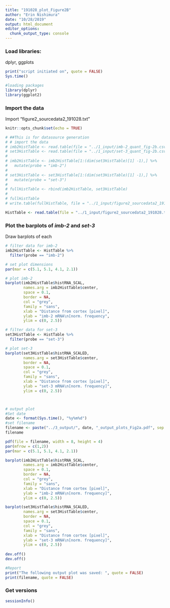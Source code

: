 ```yaml
---
title: "191028_plot_Figure2B"
author: "Erin Nishimura"
date: "10/28/2019"
output: html_document
editor_options: 
  chunk_output_type: console
---
```


### Load libraries: 

dplyr, ggplots
```r
print("script initiated on", quote = FALSE)
Sys.time()

#loading packages
library(dplyr)
library(ggplot2)

```


### Import the data

Import "figure2_sourcedata2_191028.txt"
```r
knitr::opts_chunk$set(echo = TRUE)

# ##This is for datasource generation
# # import the data
# imb2HistTable <- read.table(file = "../1_input/imb-2_quant_fig-2b.csv", header = TRUE, sep = ",") 
# set3HistTable <- read.table(file = "../1_input/set-3_quant_fig-2b.csv", header = TRUE, sep = ",") 
# 
# imb2HistTable <- imb2HistTable[1:(dim(set3HistTable)[1] -1),] %>%
#   mutate(probe = "imb-2")
# 
# set3HistTable <- set3HistTable[1:(dim(set3HistTable)[1] -1),] %>%
#   mutate(probe = "set-3")
# 
# fullHistTable <- rbind(imb2HistTable, set3HistTable)
# 
# fullHistTable
# write.table(fullHistTable, file = "../1_input/figure2_sourcedata2_191028.txt", quote = FALSE, sep = "\t")

HistTable <- read.table(file = "../1_input/figure2_sourcedata2_191028.txt", header = TRUE)
```

### Plot the barplots of _imb-2_ and _set-3_

Draw barplots of each


```r

# filter data for imb-2
imb2HistTable <- HistTable %>%
  filter(probe == "imb-2")

# set plot dimensions
par(mar = c(5.1, 5.1, 4.1, 2.1))

# plot imb-2
barplot(imb2HistTable$histRNA_SCAL,
        names.arg = imb2HistTable$center,
        space = 0.1,
        border = NA,
        col = "grey",
        family = "sans",
        xlab = "Distance from cortex [pixel]", 
        ylab = "imb-2 mRNA\n[norm. frequency",
        ylim = c(0, 2.5))

# filter data for set-3 
set3HistTable <- HistTable %>%
  filter(probe == "set-3")

# plot set-3
barplot(set3HistTable$histRNA_SCALED,
        names.arg = set3HistTable$center,
        border = NA,
        space = 0.1,
        col = "grey",
        family = "sans",
        xlab = "Distance from cortex [pixel]", 
        ylab = "set-3 mRNA\n[norm. frequency]", 
        ylim = c(0, 2.5))



# output plot
#Set date
date <- format(Sys.time(), "%y%m%d")
#set filename
filename <- paste("../3_output/", date, "_output_plots_Fig2a.pdf", sep = "")
filename

pdf(file = filename, width = 8, height = 4)
par(mfrow = c(1,2))
par(mar = c(5.1, 5.1, 4.1, 2.1))

barplot(imb2HistTable$histRNA_SCAL,
        names.arg = imb2HistTable$center,
        space = 0.1,
        border = NA,
        col = "grey",
        family = "sans",
        xlab = "Distance from cortex [pixel]", 
        ylab = "imb-2 mRNA\n[norm. frequency]",
        ylim = c(0, 2.5))

barplot(set3HistTable$histRNA_SCALED,
        names.arg = set3HistTable$center,
        border = NA,
        space = 0.1,
        col = "grey",
        family = "sans",
        xlab = "Distance from cortex [pixel]", 
        ylab = "set-3 mRNA\n[norm. frequency]", 
        ylim = c(0, 2.5))
  
dev.off()
dev.off()

#Report
print("The following output plot was saved: ", quote = FALSE)
print(filename, quote = FALSE)

```

### Get versions
```r
sessionInfo()
```

